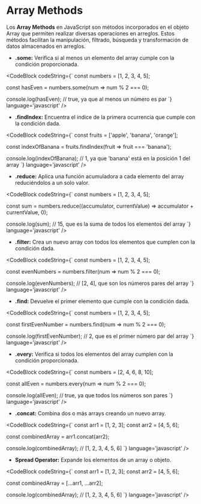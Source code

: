 
# Array Methods

Los **Array Methods** en JavaScript son métodos incorporados en el objeto Array que permiten realizar diversas operaciones en arreglos. 
Estos métodos facilitan la manipulación, filtrado, búsqueda y transformación de datos almacenados en arreglos.

- **.some:** Verifica si al menos un elemento del array cumple con la condición proporcionada.

<CodeBlock
  codeString={`
  const numbers = [1, 2, 3, 4, 5];

  const hasEven = numbers.some(num => num % 2 === 0);

  console.log(hasEven); // true, ya que al menos un número es par
  `} 
  language='javascript'
/>

- **.findIndex:** Encuentra el índice de la primera ocurrencia que cumple con la condición dada.

<CodeBlock
  codeString={`
  const fruits = ['apple', 'banana', 'orange'];

  const indexOfBanana = fruits.findIndex(fruit => fruit === 'banana');

  console.log(indexOfBanana); // 1, ya que 'banana' está en la posición 1 del array
  `} 
  language='javascript'
/>

- **.reduce:** Aplica una función acumuladora a cada elemento del array reduciéndolos a un solo valor.

<CodeBlock
  codeString={`
  const numbers = [1, 2, 3, 4, 5];

  const sum = numbers.reduce((accumulator, currentValue) => accumulator + currentValue, 0);

  console.log(sum); // 15, que es la suma de todos los elementos del array
  `} 
  language='javascript'
/>

- **.filter:** Crea un nuevo array con todos los elementos que cumplen con la condición dada.

<CodeBlock
  codeString={`
  const numbers = [1, 2, 3, 4, 5];

  const evenNumbers = numbers.filter(num => num % 2 === 0);

  console.log(evenNumbers); // [2, 4], que son los números pares del array
  `} 
  language='javascript'
/>

- **.find:** Devuelve el primer elemento que cumple con la condición dada.

<CodeBlock
  codeString={`
  const numbers = [1, 2, 3, 4, 5];

  const firstEvenNumber = numbers.find(num => num % 2 === 0);

  console.log(firstEvenNumber); // 2, que es el primer número par del array
  `} 
  language='javascript'
/>

- **.every:** Verifica si todos los elementos del array cumplen con la condición proporcionada.

<CodeBlock
  codeString={`
  const numbers = [2, 4, 6, 8, 10];

  const allEven = numbers.every(num => num % 2 === 0);

  console.log(allEven); // true, ya que todos los números son pares
  `} 
  language='javascript'
/>

- **.concat:** Combina dos o más arrays creando un nuevo array.

<CodeBlock
  codeString={`
  const arr1 = [1, 2, 3];
  const arr2 = [4, 5, 6];

  const combinedArray = arr1.concat(arr2);

  console.log(combinedArray); // [1, 2, 3, 4, 5, 6]
  `} 
  language='javascript'
/>

- **Spread Operator:**  Expande los elementos de un array o objeto.

<CodeBlock
  codeString={`
  const arr1 = [1, 2, 3];
  const arr2 = [4, 5, 6];

  const combinedArray = [...arr1, ...arr2];

  console.log(combinedArray); // [1, 2, 3, 4, 5, 6]
  `} 
  language='javascript'
/>